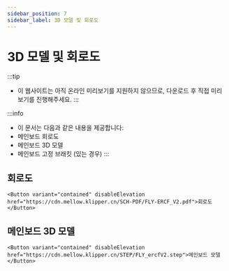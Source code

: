 ```yaml
---
sidebar_position: 7
sidebar_label: 3D 모델 및 회로도
---
```




# 3D 모델 및 회로도


:::tip
* 이 웹사이트는 아직 온라인 미리보기를 지원하지 않으므로, 다운로드 후 직접 미리보기를 진행해주세요.
:::

:::info
* 이 문서는 다음과 같은 내용을 제공합니다:
* 메인보드 회로도
* 메인보드 3D 모델
* 메인보드 고정 브래킷 (있는 경우)
:::

## 회로도

    <Button variant="contained" disableElevation href="https://cdn.mellow.klipper.cn/SCH-PDF/FLY-ERCF_V2.pdf">회로도</Button>


## 메인보드 3D 모델

    <Button variant="contained" disableElevation href="https://cdn.mellow.klipper.cn/STEP/FLY_ercfV2.step">메인보드 모델</Button>